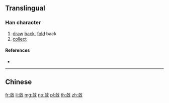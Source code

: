 {{also|斂}}
==Translingual==

===Han character===
{{Han char|rn=66|rad=攴|as=07|sn=11|four=|canj=OMOK|ids=⿰佥攵}}

# [[draw]] [[back]], [[fold]] back
# [[collect]]

====References====
* {{Han ref|kx=0472.051|hdz=21463.050|uh=655B|ud=25947}}

----

==Chinese==
{{zh-see|斂}}

[[fr:敛]]
[[li:敛]]
[[mg:敛]]
[[no:敛]]
[[pl:敛]]
[[th:敛]]
[[zh:敛]]
